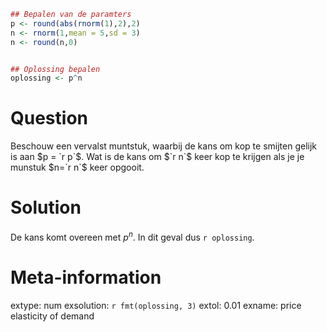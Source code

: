```r
## Bepalen van de paramters
p <- round(abs(rnorm(1),2),2)
n <- rnorm(1,mean = 5,sd = 3)
n <- round(n,0)


## Oplossing bepalen
oplossing <- p^n
```

Question
========
Beschouw een vervalst muntstuk, waarbij de kans om kop te smijten gelijk is aan $p = `r p`$. Wat is de kans om $`r n`$ keer kop te krijgen als je je munstuk $n=`r n`$ keer opgooit. 

Solution
========
De kans komt overeen met $p^n$. In dit geval dus `r oplossing`. 

Meta-information
================
extype: num
exsolution: `r fmt(oplossing, 3)`
extol: 0.01
exname: price elasticity of demand